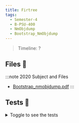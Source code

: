 ```yaml
---
title: Firtree
tags:
  - Semester-4
  - B-PSU-400
  - NmObjdump
  - Bootstrap_NmObjdump
---
```

> Timeline: ?


## Files 📂

:::note 2020 Subject and Files
- [Bootstrap_nmobjdump.pdf](https://github.com/Studio-17/Epitech-Subjects/raw/main/Semester-4/B-PSU-400/NmObjdump/Bootstrap_NmObjdump/Bootstrap_nmobjdump.pdf)
:::

## Tests 🤖
<details>
  <summary>Toggle to see the tests</summary>
  <div>
Yo
  </div>
</details>

